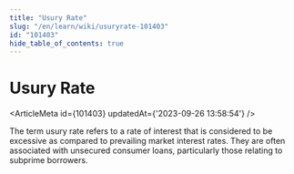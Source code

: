 ```yaml
---
title: "Usury Rate"
slug: "/en/learn/wiki/usuryrate-101403"
id: "101403"
hide_table_of_contents: true
---
```



# Usury Rate

<ArticleMeta id={101403} updatedAt={'2023-09-26 13:58:54'} />
<div className='border-solid border-b border-t-0 my-4 border-[var(--ifm-color-gray-300)]' />

The term usury rate refers to a rate of interest that is considered to be excessive as compared to prevailing market interest rates. They are often associated with unsecured consumer loans, particularly those relating to subprime borrowers.
